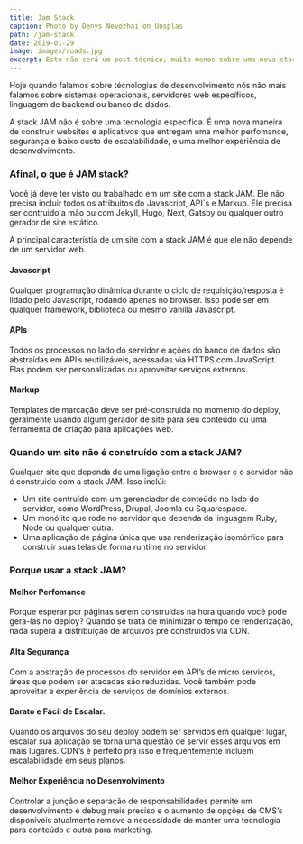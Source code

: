 ```yaml
---
title: Jam Stack
caption: Photo by Denys Nevozhai on Unsplas
path: /jam-stack
date: 2019-01-29
image: images/roads.jpg
excerpt: Este não será um post técnico, muito menos sobre uma nova stack ou metodologia de desenvolvimento. Mas eu gostaria de compartilhar minha experiência e opinião sobre a internet, sendo um desenvolvedor e usuário. Hoje é impossível imaginar nossas vidas sem Internet; ela aproxima as pessoas, permite fácil acesso à informação, agiliza múltiplos processos que antes […]
---
```


Hoje quando falamos sobre técnologias de desenvolvimento nós não mais falamos sobre sistemas operacionais, servidores web específicos, linguagem de backend ou banco de dados.

A stack JAM não é sobre uma tecnologia específica. É uma nova maneira de construir websites e aplicativos que entregam uma melhor perfomance, segurança e baixo custo de escalabilidade, e uma melhor experiência de desenvolvimento.

### Afinal, o que é JAM stack?

Você já deve ter visto ou trabalhado em um site com a stack JAM. Ele não precisa incluir todos os atribuitos do Javascript, API`s e Markup. Ele precisa ser contruido a mão ou com Jekyll, Hugo, Next, Gatsby ou qualquer outro gerador de site estático.

A principal característia de um site com a stack JAM é que ele não depende de um servidor web.

#### Javascript

Qualquer programação dinâmica durante o ciclo de requisição/resposta é lidado pelo Javascript, rodando apenas no browser. Isso pode ser em qualquer framework, biblioteca ou mesmo vanilla Javascript.

#### APIs

Todos os processos no lado do servidor e ações do banco de dados são abstraídas em API’s reutilizáveis, acessadas via HTTPS com JavaScript. Elas podem ser personalizadas ou aproveitar serviços externos.

#### Markup

Templates de marcação deve ser pré-construida no momento do deploy, geralmente usando algum gerador de site para seu conteúdo ou uma ferramenta de criação para aplicações web.

### Quando um site não é construído com a stack JAM?

Qualquer site que dependa de uma ligação entre o browser e o servidor não é construido com a stack JAM. Isso inclúi:

- Um site contruído com um gerenciador de conteúdo no lado do servidor, como WordPress, Drupal, Joomla ou Squarespace.
- Um monólito que rode no servidor que dependa da linguagem Ruby, Node ou qualquer outra.
- Uma aplicação de página única que usa renderização isomórfico para construir suas telas de forma runtime no servidor.

### Porque usar a stack JAM?

#### Melhor Perfomance

Porque esperar por páginas serem construídas na hora quando você pode gera-las no deploy? Quando se trata de minimizar o tempo de renderização, nada supera a distribuição de arquivos pré construídos via CDN.

#### Alta Segurança

Com a abstração de processos do servidor em API’s de micro serviços, áreas que podem ser atacadas são reduzidas. Você também pode aproveitar a experiência de serviços de domínios externos.

#### Barato e Fácil de Escalar.

Quando os arquivos do seu deploy podem ser servidos em qualquer lugar, escalar sua aplicação se torna uma questão de servir esses arquivos em mais lugares. CDN’s é perfeito pra isso e frequentemente incluem escalabilidade em seus planos.

#### Melhor Experiência no Desenvolvimento

Controlar a junção e separação de responsabilidades permite um desenvolvimento e debug mais preciso e o aumento de opções de CMS’s disponíveis atualmente remove a necessidade de manter uma tecnologia para conteúdo e outra para marketing.
